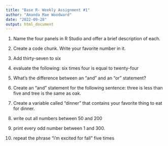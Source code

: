 ```yaml
---
title: "Base R- Weekly Assignment #1"
author: "Amanda Mae Woodward"
date: "2022-09-28"
output: html_document
---
```


1. Name the four panels in R Studio and offer a brief description of each.

2. Create a code chunk. Write your favorite number in it. 

3. Add thirty-seven to six

4. evaluate the following: six times four is equal to twenty-four

5. What's the difference between an "and" and an "or" statement? 

6. Create an "and" statement for the following sentence: three is less than five and tree is the same as oak. 

7. Create a variable called "dinner" that contains your favorite thing to eat for dinner. 

8. write out all numbers between 50 and 200

9. print every odd number between 1 and 300. 

10. repeat the phrase "i'm excited for fall" five times

